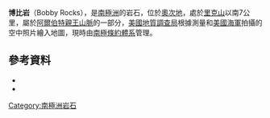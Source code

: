 {{Coord|75|49|S|159|11|E|source:GNIS|display=title}}

'''博比岩'''（Bobby Rocks），是[[南極洲|南極洲]]的岩石，位於[[奧次地|奧次地]]，處於[[里克山|里克山]]以南7公里，屬於[[阿爾伯特親王山脈|阿爾伯特親王山脈]]的一部分，[[美國地質調查局|美國地質調查局]]根據測量和[[美國海軍|美國海軍]]拍攝的空中照片繪入地圖，現時由[[南極條約體系|南極條約體系]]管理。

==參考資料==
*{{cite gnis | type = antarid | id = 1572| name = Bobby Rocks | accessdate = 2011-07-27}}
*{{usgs-gazetteer|id=1572}}

{{Antarctica-geo-stub}}
[[Category:南極洲岩石|Category:南極洲岩石]]